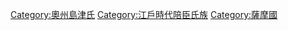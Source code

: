 [[Category:奧州島津氏|Category:奧州島津氏]]
[[Category:江戶時代陪臣氏族|Category:江戶時代陪臣氏族]]
[[Category:薩摩國|Category:薩摩國]]